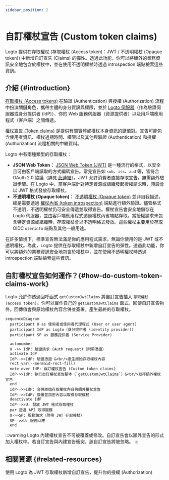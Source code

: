 ```yaml
---
sidebar_position: 2
---
```


# 自訂權杖宣告 (Custom token claims)

Logto 提供在存取權杖 (存取權杖 (Access token)：JWT / 不透明權杖 (Opaque token)) 中新增自訂宣告 (Claims) 的彈性。透過此功能，你可以將額外的業務資訊安全地包含於權杖中，並在使用不透明權杖時透過 introspection 端點檢索這些資訊。

## 介紹 \{#introduction}

[存取權杖 (Access tokens)](https://auth.wiki/access-token) 在驗證 (Authentication) 與授權 (Authorization) 流程中扮演關鍵角色，攜帶主體的身分資訊與權限，並於 [Logto 伺服器](/concepts/core-service)（作為驗證伺服器或身分提供者 (IdP)）、你的 Web 服務伺服器（資源提供者）以及用戶端應用程式（客戶端）之間傳遞。

[權杖宣告 (Token claims)](https://auth.wiki/claim) 是提供有關實體或權杖本身資訊的鍵值對。宣告可能包含使用者資訊、權杖過期時間、權限以及其他與驗證 (Authentication) 和授權 (Authorization) 流程相關的中繼資料。

Logto 中有兩種類型的存取權杖：

- **JSON Web Token：** [JSON Web Token (JWT)](https://auth.wiki/jwt) 是一種流行的格式，以安全且可由客戶端讀取的方式編碼宣告。常見宣告如 `sub`、`iss`、`aud` 等，皆符合 OAuth 2.0 協議（詳見 [此連結](https://datatracker.ietf.org/doc/html/rfc7519#section-4)）。JWT 允許消費者直接存取宣告，無需額外驗證步驟。在 Logto 中，當客戶端針對特定資源或組織發起授權請求時，預設會以 JWT 格式發放存取權杖。
- **不透明權杖 (Opaque token)：** [不透明權杖 (Opaque token)](http://localhost:3000/concepts/opaque-token) 並非自我描述，總是需要透過 [權杖內省 (token introspection)](https://auth.wiki/token-introspection) 端點進行額外驗證。儘管格式不透明，不透明權杖仍可安全傳遞並取得宣告。權杖宣告會安全地儲存在 Logto 伺服器，並由客戶端應用程式透過權杖內省端點存取。當授權請求未包含特定資源或組織時，存取權杖會以不透明格式發放。這些權杖主要用於存取 OIDC `userinfo` 端點及其他一般用途。

在許多情境下，標準宣告無法滿足你的應用程式需求，無論你使用的是 JWT 或不透明權杖。為此，Logto 提供在存取權杖中新增自訂宣告的彈性。透過此功能，你可以將額外的業務資訊安全地包含於權杖中，並在使用不透明權杖時透過 introspection 端點檢索這些資訊。

## 自訂權杖宣告如何運作？\{#how-do-custom-token-claims-work}

Logto 允許你透過回呼函式 `getCustomJwtClaims` 將自訂宣告插入 `存取權杖 (access token)`。你可以實作自己的 `getCustomJwtClaims` 函式，回傳自訂宣告物件。回傳值會與原始權杖內容合併並簽署，產生最終的存取權杖。

```mermaid
sequenceDiagram
  participant U as 使用者或使用者代理程式 (User or user agent)
  participant IdP as Logto（身分提供者 (identity provider)）
  participant SP as 服務提供者 (Service Provider)

  autonumber
  U ->> IdP: 驗證請求 (Auth request)（附帶憑證）
  activate IdP
  IdP-->>IdP: 驗證憑證 &<br/>產生原始存取權杖內容
  rect var(--mermaid-rect-fill)
  note over IdP: 自訂權杖宣告 (Custom token claims)
  IdP->>IdP: 執行自訂權杖宣告腳本（`getCustomJwtClaims`）&<br/>取得額外權杖宣告
  end
  IdP-->>IdP: 合併原始存取權杖內容與額外權杖宣告
  IdP-->>IdP: 簽署並加密內容以取得存取權杖
  deactivate IdP
  IdP-->>U: 發放 JWT 格式存取權杖
  par 透過 API 取得服務
  U->>SP: 服務請求（附帶 JWT 存取權杖）
  SP-->>U: 服務回應
  end
```

:::warning
Logto 內建權杖宣告不可被覆蓋或修改。自訂宣告會以額外宣告的形式加入權杖中。若自訂宣告與內建宣告衝突，該自訂宣告將被忽略。
:::

## 相關資源 \{#related-resources}

<Url href="https://blog.logto.io/glance-on-custom-jwt-access-token-claims">
  使用 Logto 為 JWT 存取權杖新增自訂宣告，提升你的授權 (Authorization)
</Url>
